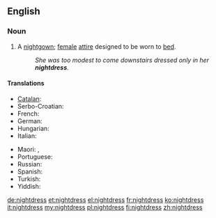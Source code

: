 ==English==
{{rfc-auto}}

===Noun===
{{en-noun|es}}

# A [[nightgown]]; [[female]] [[attire]] designed to be worn to [[bed]].
#: ''She was too modest to come downstairs dressed only in her '''nightdress'''.''

====Translations====
{{trans-top|sleeping garment worn by women}}
* [[Catalan]]: {{t-|ca|camisa de dormir}}
* Serbo-Croatian: {{t|sh|spavaćica|f|alt=spavàćica}}
* French: {{t+|fr|chemise de nuit|f}}
* German: {{t+|de|Nachthemd|n}}
* Hungarian: {{t+|hu|hálóing}}
* Italian: {{t-|it|camicia da notte|f}}
{{trans-mid}}
* Maori: {{t-|mi|kakamoe}},  {{t-|mi|naiti}}
* Portuguese: {{t+|pt|camisola|f}}
* Russian: {{t-|ru|ночная рубашка}}
* Spanish: {{t-|es|camisón}}
* Turkish: {{t+|tr|gecelik}}
* Yiddish: {{t-|yi|נאכט העמד}}
{{trans-bottom}}

[[de:nightdress]]
[[et:nightdress]]
[[el:nightdress]]
[[fr:nightdress]]
[[ko:nightdress]]
[[it:nightdress]]
[[my:nightdress]]
[[pl:nightdress]]
[[fi:nightdress]]
[[zh:nightdress]]